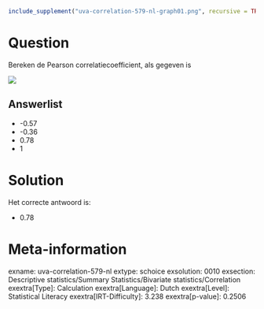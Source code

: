 ```r
include_supplement("uva-correlation-579-nl-graph01.png", recursive = TRUE)
```

Question
========

Bereken de Pearson correlatiecoefficient, als gegeven is

![](uva-correlation-579-nl-graph01.png)

Answerlist
----------

* -0.57
* -0.36
* 0.78
* 1

Solution
========

Het correcte antwoord is: 

* 0.78

Meta-information
================
exname: uva-correlation-579-nl
extype: schoice
exsolution: 0010
exsection: Descriptive statistics/Summary Statistics/Bivariate statistics/Correlation
exextra[Type]: Calculation
exextra[Language]: Dutch
exextra[Level]: Statistical Literacy
exextra[IRT-Difficulty]: 3.238
exextra[p-value]: 0.2506
